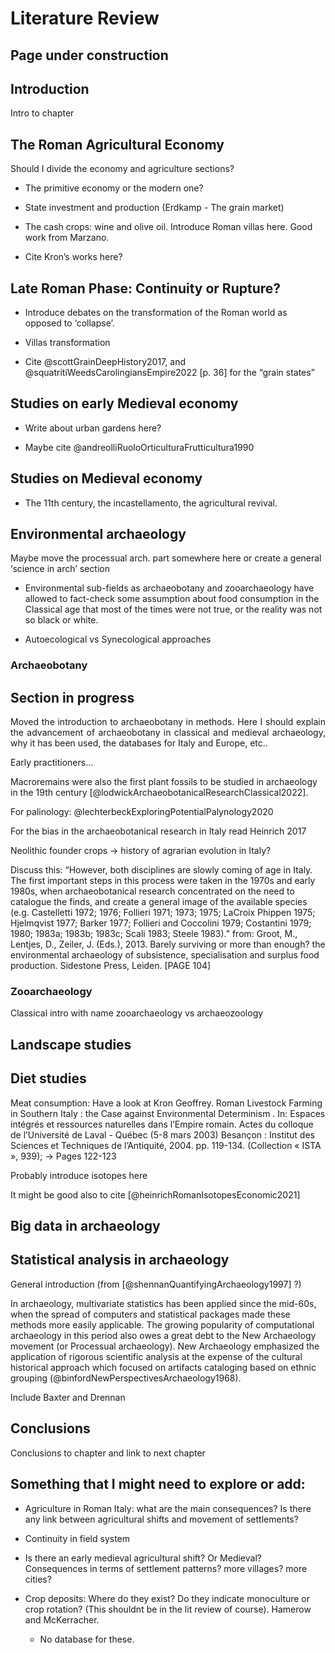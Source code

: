 # Literature Review

::: callout-important
## Page under construction {style="text-align:justify;"}
:::

## Introduction

Intro to chapter

## The Roman Agricultural Economy

::: callout-alert
Should I divide the economy and agriculture sections?
:::

-   The primitive economy or the modern one?

-   State investment and production (Erdkamp - The grain market)

-   The cash crops: wine and olive oil. Introduce Roman villas here. Good work from Marzano.

-   Cite Kron's works here?

## Late Roman Phase: Continuity or Rupture?

-   Introduce debates on the transformation of the Roman world as opposed to 'collapse'.

-   Villas transformation

-   Cite @scottGrainDeepHistory2017, and @squatritiWeedsCarolingiansEmpire2022 [p. 36] for the "grain states"

## Studies on early Medieval economy

-   Write about urban gardens here?

-   Maybe cite @andreolliRuoloOrticulturaFrutticultura1990

## Studies on Medieval economy

-   The 11th century, the incastellamento, the agricultural revival.

## Environmental archaeology

Maybe move the processual arch. part somewhere here or create a general 'science in arch' section

-   Environmental sub-fields as archaeobotany and zooarchaeology have allowed to fact-check some assumption about food consumption in the Classical age that most of the times were not true, or the reality was not so black or white.

-   Autoecological vs Synecological approaches

### Archaeobotany {style="text-align:justify"}

::: callout-important
## Section in progress {style="text-align:justify;"}

Moved the introduction to archaeobotany in methods. Here I should explain the advancement of archaeobotany in classical and medieval archaeology, why it has been used, the databases for Italy and Europe, etc..
:::

Early practitioners...

Macroremains were also the first plant fossils to be studied in archaeology in the 19th century [@lodwickArchaeobotanicalResearchClassical2022].

For palinology: @lechterbeckExploringPotentialPalynology2020

For the bias in the archaeobotanical research in Italy read Heinrich 2017

Neolithic founder crops -\> history of agrarian evolution in Italy?

Discuss this: "However, both disciplines are slowly coming of age in Italy. The first important steps in this process were taken in the 1970s and early 1980s, when archaeobotanical research concentrated on the need to catalogue the finds, and create a general image of the available species (e.g. Castelletti 1972; 1976; Follieri 1971; 1973; 1975; LaCroix Phippen 1975; Hjelmqvist 1977; Barker 1977; Follieri and Coccolini 1979; Costantini 1979; 1980; 1983a; 1983b; 1983c; Scali 1983; Steele 1983)." 
from: Groot, M., Lentjes, D., Zeiler, J. (Eds.), 2013. Barely surviving or more than enough? the environmental archaeology of subsistence, specialisation and surplus food production. Sidestone Press, Leiden. [PAGE 104]


### Zooarchaeology

Classical intro with name zooarchaeology vs archaeozoology

## Landscape studies

## Diet studies

Meat consumption: Have a look at Kron Geoffrey. Roman Livestock Farming in Southern Italy : the Case against Environmental Determinism . In: Espaces intégrés et ressources naturelles dans l'Empire romain. Actes du colloque de l'Université de Laval - Québec (5-8 mars 2003) Besançon : Institut des Sciences et Techniques de l'Antiquité, 2004. pp. 119-134. (Collection « ISTA », 939); -\> Pages 122-123

Probably introduce isotopes here

It might be good also to cite [@heinrichRomanIsotopesEconomic2021]

## Big data in archaeology

## Statistical analysis in archaeology

General introduction (from [@shennanQuantifyingArchaeology1997] ?)

In archaeology, multivariate statistics has been applied since the mid-60s, when the spread of computers and statistical packages made these methods more easily applicable. The growing popularity of computational archaeology in this period also owes a great debt to the New Archaeology movement (or Processual archaeology). New Archaeology emphasized the application of rigorous scientific analysis at the expense of the cultural historical approach which focused on artifacts cataloging based on ethnic grouping (@binfordNewPerspectivesArchaeology1968).

Include Baxter and Drennan

## Conclusions

Conclusions to chapter and link to next chapter

## Something that I might need to explore or add:

-   Agriculture in Roman Italy: what are the main consequences? Is there any link between agricultural shifts and movement of settlements?

-   Continuity in field system

-   Is there an early medieval agricultural shift? Or Medieval? Consequences in terms of settlement patterns? more villages? more cities?

-   Crop deposits: Where do they exist? Do they indicate monoculture or crop rotation? (This shouldnt be in the lit review of course). Hamerow and McKerracher.

    -   No database for these.
